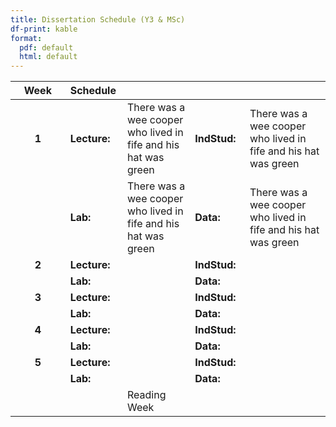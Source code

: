 ```yaml
---
title: Dissertation Schedule (Y3 & MSc)
df-print: kable
format: 
  pdf: default
  html: default
---
```


|   Week   | Schedule     |                                                                |              |                                                                |
|:-----------:|:------------|:---------------|:------------|:------------------|
|  **1**   | **Lecture:** | There was a wee cooper who lived in fife and his hat was green | **IndStud:** | There was a wee cooper who lived in fife and his hat was green |
|          | **Lab:**     | There was a wee cooper who lived in fife and his hat was green | **Data:**    | There was a wee cooper who lived in fife and his hat was green |
|  **2**   | **Lecture:** |                                                                | **IndStud:** |                                                                |
|          | **Lab:**     |                                                                | **Data:**    |                                                                |
|  **3**   | **Lecture:** |                                                                | **IndStud:** |                                                                |
|          | **Lab:**     |                                                                | **Data:**    |                                                                |
|  **4**   | **Lecture:** |                                                                | **IndStud:** |                                                                |
|          | **Lab:**     |                                                                | **Data:**    |                                                                |
|  **5**   | **Lecture:** |                                                                | **IndStud:** |                                                                |
|          | **Lab:**     |                                                                | **Data:**    |                                                                |
|          |              | Reading Week                                                   |              |                                                                |
